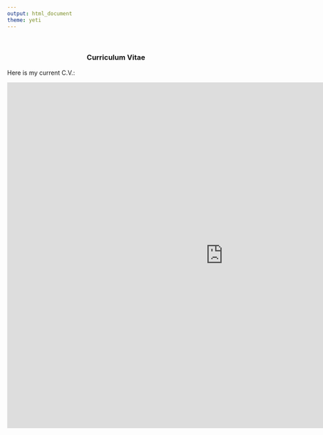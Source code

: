 ```yaml
---
output: html_document
theme: yeti
---
```

<br>
 <center>
  ### Curriculum Vitae
  </center>
Here is my current C.V.:

<embed src="https://adampepi.github.io/docs/apepi_cv  2020-10-3.pdf " width="1000px" height="800px"  type="application/pdf" /> 